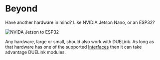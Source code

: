 # Beyond


Have another hardware in mind? Like NVIDIA Jetson Nano, or an ESP32?

![NVIDA Jetson to ESP32](pathname:///img/jetson-esp32.png)

Any hardware, large or small, should also work with DUELink. As long as that hardware has one of the supported [Interfaces](../interface/intro) then it can take advantage DUELink modules.

